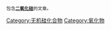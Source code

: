 {{commonscat|Silicon dioxide}}
 包含'''[[二氧化硅|二氧化硅]]'''的文章。

[[Category:无机硅化合物|Category:无机硅化合物]]
[[Category:氧化物|Category:氧化物]]